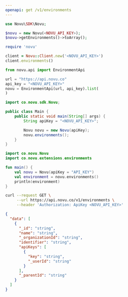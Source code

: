 ```yaml
---
openapi: get /v1/environments
---
```


<Snippet file="apikey-warning.mdx" />

<RequestExample>

```php PHP
use Novu\SDK\Novu;

$novu = new Novu(<NOVU_API_KEY>);
$novu->getEnvironments()->toArray();
```

```ruby Ruby
require 'novu'

client = Novu::Client.new('<NOVU_API_KEY>')
client.environments()
```

```python Python
from novu.api import EnvironmentApi

url = "https://api.novu.co"
api_key = "<NOVU_API_KEY>"
novu = EnvironmentApi(url, api_key).list(
)
```

```java Java
import co.novu.sdk.Novu;

public class Main {
    public static void main(String[] args) {
        String apiKey = "<NOVU_API_KEY>";

        Novu novu = new Novu(apiKey);
        novu.environments();
    }
}
```

```kotlin Kotlin
import co.novu.Novu
import co.novu.extensions.environments

fun main() {
    val novu = Novu(apiKey = "API_KEY")
    val environment = novu.environments()
    println(environment)
}
```

```bash cURL
curl --request GET \
     --url https://api.novu.co/v1/environments \
     --header 'Authorization: ApiKey <NOVU_API_KEY>'
```

</RequestExample>

<ResponseExample>

```json Response
{
  "data": [
    {
      "_id": "string",
      "name": "string",
      "_organizationId": "string",
      "identifier": "string",
      "apiKeys": [
        {
          "key": "string",
          "_userId": "string"
        }
      ],
      "_parentId": "string"
    }
  ]
}
```

</ResponseExample>